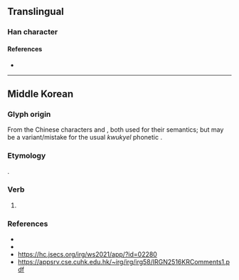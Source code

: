{{character info}}
==Translingual==

===Han character===
{{Han char|rn=87|rad=爪|as=10|sn=14|four=||wu=ETNB|canj=BHFN|ids=⿱爲了}}

====References====
* {{Han ref|kx=0689.221|dj=1102.211|hdz=32036.111|uh=7233|ud=29235}}

----

==Middle Korean==

===Glyph origin===
From the Chinese characters {{m|okm|為|t=to [[do]]|pos=representing {{ncog|okm|ᄒᆞ다|ᄒᆞ-|tr=ho-}}}} and {{m|okm|了|t=to be [[done]]|pos=representing {{ncog|okm|-ㄴ|tr=-}}}}, both used for their semantics; but {{m|okm|了}} may be a variant/mistake for the usual ''kwukyel'' phonetic {{m|okm|𰆊|pos=abbreviation of {{m|okm|隱|tr=-n}}|tr=-n}}.

===Etymology===
{{affix|okm|[[ᄒᆞ다|ᄒᆞ-]]|-ㄴ|tr1=ho-|t1=to [[do]]|tr2=-n|pos2=past tense marker}}.

===Verb===
{{head|okm|verb form|tr=hon}}

# {{spelling of|okm|Kwukyel|ᄒᆞᆫ|tr=hon}}

===References===
* {{cite-journal|title=On idu|author=Cho Seung-bog|journal={{lang|pl|Rocznik orientalistyczny}}|year=1990|pages=27-28|pageurl=https://books.google.com/books?hl=ja&id=GlVtAAAAMAAJ&q=ryo}}
* {{cite-book|title=Sinography|author=Zev Handel|page=107|year=2019|pageurl=https://books.google.com/books?id=wTCbDwAAQBAJ&pg=PA107&lpg=PA107&dq=爳}}
* https://hc.jsecs.org/irg/ws2021/app/?id=02280
* https://appsrv.cse.cuhk.edu.hk/~irg/irg/irg58/IRGN2516KRComments1.pdf